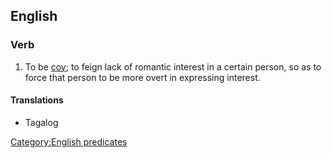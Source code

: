 ==English==

===Verb===
{{en-verb|plays hard to get|playing hard to get|played hard to get}}

# {{lb|en|courtship}} To be [[coy]]; to feign lack of romantic interest in a certain person, so as to force that person to be more overt in expressing interest.

====Translations====
{{trans-top|to be coy; to feign lack of romantic interest in a certain person, so as to force that person to be more overt in expressing interest}}
* Tagalog {{t|tl|magdayuray}}
{{trans-mid}}
{{trans-bottom}}

[[Category:English predicates]]